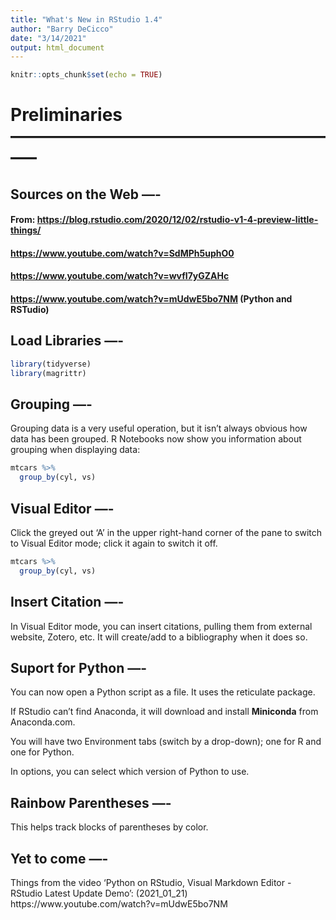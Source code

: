 ```yaml
---
title: "What's New in RStudio 1.4"
author: "Barry DeCicco"
date: "3/14/2021"
output: html_document
---
```


```r
knitr::opts_chunk$set(echo = TRUE)
```

# Preliminaries -----------------------------------------------------------

## Sources on the Web ----

#### From: <https://blog.rstudio.com/2020/12/02/rstudio-v1-4-preview-little-things/>

#### <https://www.youtube.com/watch?v=SdMPh5uphO0>

#### <https://www.youtube.com/watch?v=wvfI7yGZAHc>

#### <https://www.youtube.com/watch?v=mUdwE5bo7NM> (Python and RSTudio)

## Load Libraries ----

```r
library(tidyverse)
library(magrittr)


```

## Grouping ----

Grouping data is a very useful operation, but it isn't always obvious how data has been grouped. R Notebooks now show you information about grouping when displaying data:

```r

mtcars %>% 
  group_by(cyl, vs)

```

## Visual Editor ----

Click the greyed out 'A' in the upper right-hand corner of the pane to switch to Visual Editor mode; click it again to switch it off.

```r

mtcars %>% 
  group_by(cyl, vs)

```

## Insert Citation ----

In Visual Editor mode, you can insert citations,
pulling them from external website, Zotero, etc.
It will create/add to a bibliography when it does so.

## Suport for Python ----

You can now open a Python script as a file.
It uses the reticulate package.

If RStudio can't find Anaconda, it will download and 
install **Miniconda** from Anaconda.com.

You will have two Environment tabs (switch by a drop-down); one for R and one for Python.

In options, you can select which version of Python to use.

## Rainbow Parentheses ----

This helps track blocks of parentheses by color.


## Yet to come ----

Things from the video 'Python on RStudio, Visual Markdown Editor - RStudio Latest Update Demo':
(2021_01_21) https://www.youtube.com/watch?v=mUdwE5bo7NM






